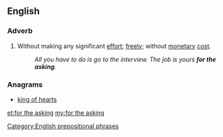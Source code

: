 ==English==

===Adverb===
{{en-adv|head=[[for]] [[the]] [[asking]]|-}}

# {{idiomatic}} Without making any significant [[effort]]; [[free]]ly; without [[monetary]] [[cost]].
#: ''All you have to do is go to the interview. The job is yours '''for the asking'''.''

===Anagrams===
* [[king of hearts#English|king of hearts]]

[[Category:English prepositional phrases]]

[[et:for the asking]]
[[my:for the asking]]